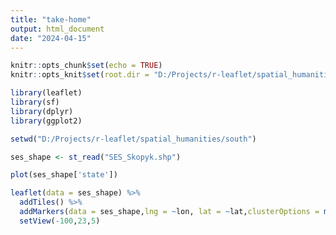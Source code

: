 ```yaml
---
title: "take-home"
output: html_document
date: "2024-04-15"
---
```

```r
knitr::opts_chunk$set(echo = TRUE)
knitr::opts_knit$set(root.dir = "D:/Projects/r-leaflet/spatial_humanities/south")
```

```r
library(leaflet)
library(sf)     
library(dplyr)   
library(ggplot2)
```

```r
setwd("D:/Projects/r-leaflet/spatial_humanities/south")
```


```r
ses_shape <- st_read("SES_Skopyk.shp")
```

```r
plot(ses_shape['state'])
```

```r
leaflet(data = ses_shape) %>%
  addTiles() %>%
  addMarkers(data = ses_shape,lng = ~lon, lat = ~lat,clusterOptions = markerClusterOptions(),popup = paste(ses_shape$site,": ",ses_shape$start_year,"<p><strong>",ses_shape$summary,"</strong></p><p>",ses_shape$event_quot,"</p>")) %>%
  setView(-100,23,5)
```


